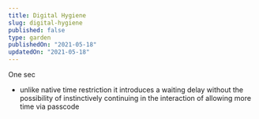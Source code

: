 ```yaml
---
title: Digital Hygiene
slug: digital-hygiene
published: false
type: garden
publishedOn: "2021-05-18"
updatedOn: "2021-05-18"
---
```



One sec

- unlike native time restriction it introduces a waiting delay without the possibility of instinctively continuing in the interaction of allowing more time via passcode
